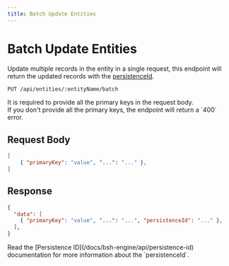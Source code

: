 ```yaml
---
title: Batch Update Entities
---
```



# Batch Update Entities

Update multiple records in the entity in a single request, this endpoint will return the updated records with the [persistenceId](/docs/bsh-engine/api/persistence-id).<br/>

```bash
PUT /api/entities/:entityName/batch
```

<Callout type='important'>
  It is required to provide all the primary keys in the request body.<br/>
  If you don't provide all the primary keys, the endpoint will return a `400` error.
</Callout>

## Request Body

```json
[
    { "primaryKey": "value", "...": "..." },
]
```

## Response

```json
{
  "data": [
    { "primaryKey": "value", "...": "...", "persistenceId": "..." },
  ],
}
```

<Callout type='default'>
  Read the [Persistence ID](/docs/bsh-engine/api/persistence-id) documentation for more information about the `persistenceId`.
</Callout>